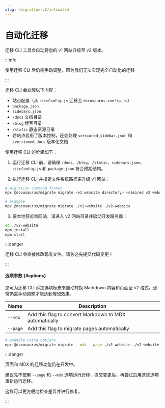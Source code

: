 ```yaml
---
slug: /migration/v2/automated
---
```


# 自动化迁移

迁移 CLI 工具会自动将您的 v1 网站升级至 v2 版本。

:::info

使用迁移 CLI 后仍需手动调整，因为我们无法实现完全自动化的迁移

:::

迁移 CLI 会处理以下内容：

- 站点配置（从 `siteConfig.js` 迁移至 `docusaurus.config.js`）
- `package.json`
- `sidebars.json`
- `/docs` 文档目录
- `/blog` 博客目录
- `/static` 静态资源目录
- 若站点启用了版本控制，还会处理 `versioned_sidebar.json` 和 `/versioned_docs` 版本化文档

使用迁移 CLI 的步骤如下：

1. 运行迁移 CLI 前，请确保 `/docs`、`/blog`、`/static`、`sidebars.json`、`siteConfig.js` 和 `package.json` 符合预期结构。

2. 执行迁移 CLI 并指定文件系统路径来升级 v1 网站：

```bash
# migration command format
npx @docusaurus/migrate migrate <v1 website directory> <desired v2 website directory>

# example
npx @docusaurus/migrate migrate ./v1-website ./v2-website
```

3. 要本地预览新网站，请进入 v2 网站目录并启动开发服务器：

```bash npm2yarn
cd ./v2-website
npm install
npm start
```

:::danger

迁移 CLI 会直接修改现有文件。请务必先提交代码变更！

:::

#### 选项参数 {#options}

您可为迁移 CLI 添加选项标志来自动转换 Markdown 内容和页面至 v2 格式。通常仍需手动调整才能达到理想效果。

| Name     | Description                                            |
| -------- | ------------------------------------------------------ |
| `--mdx`  | Add this flag to convert Markdown to MDX automatically |
| `--page` | Add this flag to migrate pages automatically           |

```bash
# example using options
npx @docusaurus/migrate migrate --mdx --page ./v1-website ./v2-website
```

:::danger

页面和 MDX 的迁移功能仍在开发中。

建议先不使用 `--page` 和 `--mdx` 选项运行迁移，提交变更后，再尝试启用这些选项重新运行迁移。

这样可以更方便地检查差异并进行修复。

:::